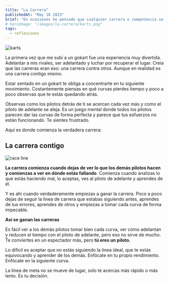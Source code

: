 ```yaml
---
title: "La Carrera"
publishedAt: "May 18 2023"
brief: "En ocasiones he pensado que cualquier carrera o competencia se trata de ganarle a alguien más, pero vaya que estaba equivocado"
# heroImage: "/images/la-carrera/karts.png"
tags:
  - reflexiones
---
```


<Image
  src="/images/la-carrera/karts.png"
  alt="karts"
  width={100}
  height={100}
/>

La primera vez que me subí a un gokart fue una experiencia muy divertida. Adelantar a mis rivales, ser adelantado y luchar por recuperar el lugar. Creía que las carreras eran eso: una carrera contra otros. Aunque en realidad es una carrera contigo mismo.

Estar sentado en un gokart te obliga a concentrarte en tu siguiente movimiento. Costantemente piensas en qué curvas pierdes tiempo y poco a poco observas que te estás quedando atrás.

Observas como los pilotos detrás de ti se acercan cada vez más y como el piloto de adelante se aleja. Es un juego mental donde todos los pilotos parecen dar las curvas de forma perfecta y parece que tus esfuerzos no están funcionando. Te sientes frustrado.

Aquí es donde comienza la verdadera carrera:

## La carrera contigo

<Image
  src="/images/la-carrera/race-line.png"
  alt="race line"
  width={100}
  height={100}
/>

**La carrera comienza cuando dejas de ver lo que los demás pilotos hacen y comienzas a ver en dónde estás fallando**. Comienza cuando analizas lo que estás haciendo mal, lo aceptas, ves al piloto de adelante y aprendes de él.

Y es ahí cuando verdaderamente empiezas a ganar la carrera. Poco a poco dejas de seguir la linea de carrera que estabas siguiendo antes, aprendes de tus errores, aprendes de otros y empiezas a tomar cada curva de forma impecable.

**Así se ganan las carreras**

Es fácil ver a los demás pilotos tomar bien cada curva, ver cómo adelantan y reducen el tiempo con el piloto de adelante, pero eso no sirve de mucho. Te conviertes en un espectador más, pero **tú eres un piloto.**

Lo dificil es aceptar que no estás siguiendo la linea ideal, que te estás equivocando y aprender de los demás. Enfócate en tu propio rendimiento. Enfócate en la siguiente curva.

La linea de meta no se mueve de lugar, solo te acercas más rápido o más lento. Es tu decisión.
